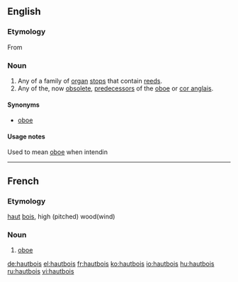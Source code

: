==English==

===Etymology===
From {{etyl|en|fr}} {{term|hautbois|lang=fr}}

===Noun===
{{en-noun|hautbois}}

# Any of a family of [[organ]] [[stop]]s that contain [[reed]]s.
# Any of the, now [[obsolete]], [[predecessor]]s of the [[oboe]] or [[cor anglais]].

====Synonyms====
* {{sense|organ stop}} [[oboe]]

====Usage notes====
Used to mean [[oboe]] when intendin

----

==French==

===Etymology===
[[haut]] [[bois]], high (pitched) wood(wind)

===Noun===
{{fr-noun|m||}}

# [[oboe]]

[[de:hautbois]]
[[el:hautbois]]
[[fr:hautbois]]
[[ko:hautbois]]
[[io:hautbois]]
[[hu:hautbois]]
[[ru:hautbois]]
[[vi:hautbois]]